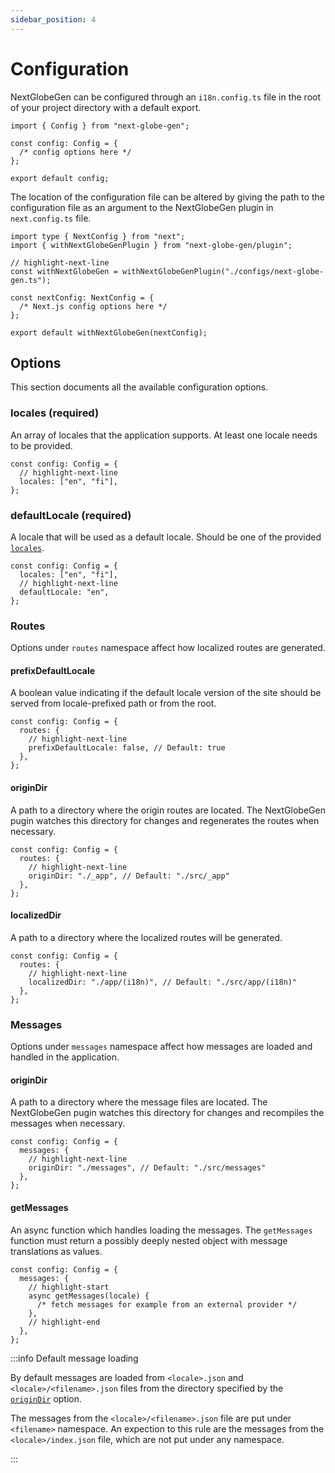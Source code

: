 ```yaml
---
sidebar_position: 4
---
```


# Configuration

NextGlobeGen can be configured through an `i18n.config.ts` file in the root of your project directory with a default export.

```tsx title="i18n.config.ts"
import { Config } from "next-globe-gen";

const config: Config = {
  /* config options here */
};

export default config;
```

The location of the configuration file can be altered by giving the path to the configuration file as an argument to the NextGlobeGen plugin in `next.config.ts` file.

```tsx title="next.config.ts"
import type { NextConfig } from "next";
import { withNextGlobeGenPlugin } from "next-globe-gen/plugin";

// highlight-next-line
const withNextGlobeGen = withNextGlobeGenPlugin("./configs/next-globe-gen.ts");

const nextConfig: NextConfig = {
  /* Next.js config options here */
};

export default withNextGlobeGen(nextConfig);
```

## Options

This section documents all the available configuration options.

### locales (required)

An array of locales that the application supports. At least one locale needs to be provided.

```tsx
const config: Config = {
  // highlight-next-line
  locales: ["en", "fi"],
};
```

### defaultLocale (required)

A locale that will be used as a default locale. Should be one of the provided [`locales`](#locales-required).

```tsx
const config: Config = {
  locales: ["en", "fi"],
  // highlight-next-line
  defaultLocale: "en",
};
```

### Routes

Options under `routes` namespace affect how localized routes are generated.

#### prefixDefaultLocale

A boolean value indicating if the default locale version of the site should be served from locale-prefixed path or from the root.

```tsx
const config: Config = {
  routes: {
    // highlight-next-line
    prefixDefaultLocale: false, // Default: true
  },
};
```

#### originDir

A path to a directory where the origin routes are located. The NextGlobeGen pugin watches this directory for changes and regenerates the routes when necessary.

```tsx
const config: Config = {
  routes: {
    // highlight-next-line
    originDir: "./_app", // Default: "./src/_app"
  },
};
```

#### localizedDir

A path to a directory where the localized routes will be generated.

```tsx
const config: Config = {
  routes: {
    // highlight-next-line
    localizedDir: "./app/(i18n)", // Default: "./src/app/(i18n)"
  },
};
```

### Messages

Options under `messages` namespace affect how messages are loaded and handled in the application.

#### originDir

A path to a directory where the message files are located. The NextGlobeGen pugin watches this directory for changes and recompiles the messages when necessary.

```tsx
const config: Config = {
  messages: {
    // highlight-next-line
    originDir: "./messages", // Default: "./src/messages"
  },
};
```

#### getMessages

An async function which handles loading the messages. The `getMessages` function must return a possibly deeply nested object with message translations as values.

```tsx
const config: Config = {
  messages: {
    // highlight-start
    async getMessages(locale) {
      /* fetch messages for example from an external provider */
    },
    // highlight-end
  },
};
```

:::info Default message loading

By default messages are loaded from `<locale>.json` and `<locale>/<filename>.json` files from the directory specified by the [`originDir`](#origindir-1) option.

The messages from the `<locale>/<filename>.json` file are put under `<filename>` namespace. An expection to this rule are the messages from the `<locale>/index.json` file, which are not put under any namespace.

:::
